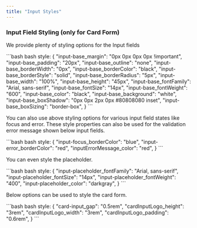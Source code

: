 ```yaml
---
title: "Input Styles"
---
```


### Input Field Styling (only for Card Form)

We provide plenty of styling options for the Input fields

<CodeGroup>
  ```bash bash
  style: {
    "input-base_margin": "0px 0px 0px 0px !important",
    "input-base_padding": "20px",
    "input-base_outline": "none",
    "input-base_borderWidth": "0px",
    "input-base_borderColor": "black",
    "input-base_borderStyle": "solid",
    "input-base_borderRadius": "5px",
    "input-base_width": "100%",
    "input-base_height": "45px",
    "input-base_fontFamily": "Arial, sans-serif",
    "input-base_fontSize": "14px",
    "input-base_fontWeight": "600",
    "input-base_color": "black",
    "input-base_background": "white",
    "input-base_boxShadow": "0px 0px 2px 0px #80808080 inset",
    "input-base_boxSizing": "border-box",
  }
  ```
</CodeGroup>

You can also use above styling options for various input field states like focus and error. These style properties can also be used for the validation error message shown below input fields.

<CodeGroup>
  ```bash bash
  style: {
    "input-focus_borderColor": "blue",
    "input-error_borderColor": "red",
    "inputErrorMessage_color": "red",
  }
  ```
</CodeGroup>

You can even style the placeholder.

<CodeGroup>
  ```bash bash
  style: {
    "input-placeholder_fontFamily": "Arial, sans-serif",
    "input-placeholder_fontSize": "14px",
    "input-placeholder_fontWeight": "400",
    "input-placeholder_color": "darkgray",
  }
  ```
</CodeGroup>

Below options can be used to style the card form.

<CodeGroup>
  ```bash bash
  style: {
    "card-input_gap": "0.5rem",
    "cardInputLogo_height": "3rem",
    "cardInputLogo_width": "3rem",
    "cardInputLogo_padding": "0.6rem",
  }
  ```
</CodeGroup>
